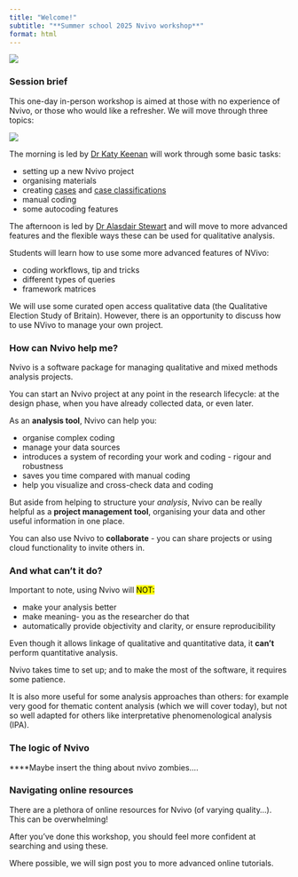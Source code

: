 ```yaml
---
title: "Welcome!"
subtitle: "**Summer school 2025 Nvivo workshop**"
format: html
---
```


![](images/nvivo logo.png)

### Session brief

This one-day in-person workshop is aimed at those with no experience of Nvivo, or those who would like a refresher. We will move through three topics:


![](images/Session brief-1.png)

The morning is led by [Dr Katy Keenan](https://www.st-andrews.ac.uk/geography-sustainable-development/people/klk4/) will work through some basic tasks: 

- setting up a new Nvivo project 
- organising materials
- creating [cases](https://help-nv.qsrinternational.com/20/win/Content/cases/cases.html) and [case classifications](https://help-nv.qsrinternational.com/20/win/Content/classifications/about-classifications.html)
- manual coding 
- some autocoding features 

The afternoon is led by [Dr Alasdair Stewart](https://www.gla.ac.uk/schools/socialpolitical/staff/alasdairstewart/) and will move to more advanced features and the flexible ways these can be used for qualitative analysis.  

Students will learn how to use some more advanced features of NVivo:

- coding workflows, tip and tricks
- different types of queries
- framework matrices

We will use some curated open access qualitative data (the Qualitative Election Study of Britain). However, there is an opportunity to discuss how to use NVivo to manage your own project.


### How can Nvivo help me? 


Nvivo is a software package for managing qualitative and mixed methods analysis projects. 

You can start an Nvivo project at any point in the research lifecycle: at the design phase, when you have already collected data, or even later. 

As an **analysis tool**, Nvivo can help you: 

- organise complex coding 
- manage your data sources 
- introduces a system of recording your work and coding - rigour and robustness 
- saves you time compared with manual coding
- help you visualize and cross-check data and coding 

But aside from helping to structure your  *analysis*, Nvivo can be really helpful as a **project management tool**, organising your data and other useful information in one place.

You can also use Nvivo to **collaborate** - you can share projects or using cloud functionality to invite others in. 

### And what can't it do? 

Important to note, using Nvivo will [NOT:]{.mark} 

- make your analysis better
- make meaning- you as the researcher do that 
- automatically provide objectivity and clarity, or ensure reproducibility 

Even though it allows linkage of qualitative and quantitative data, it **can't** perform quantitative analysis.

Nvivo takes time to set up; and to make the most of the software, it requires some patience. 

It is also more useful for some analysis approaches than others: for example very good for thematic content analysis (which we will cover today), but not so well adapted for others like interpretative phenomenological analysis (IPA). 

### The logic of Nvivo 

****Maybe insert the thing about nvivo zombies....

### Navigating online resources 

There are a plethora of online resources for Nvivo (of varying quality...). This can be overwhelming! 

After you've done this workshop, you should feel more confident at searching and using these. 

Where possible, we will sign post you to more advanced online tutorials.  
